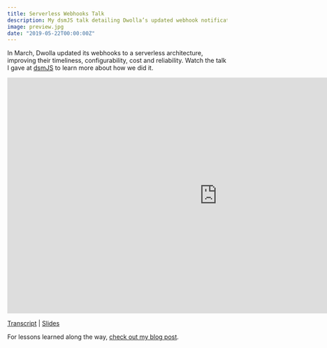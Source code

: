 ```yaml
---
title: Serverless Webhooks Talk
description: My dsmJS talk detailing Dwolla’s updated webhook notifications architecture.
image: preview.jpg
date: "2019-05-22T00:00:00Z"
---
```


In March, Dwolla updated its webhooks to a serverless architecture, improving their timeliness, configurability, cost and reliability. Watch the talk I gave at [dsmJS](https://twitter.com/desmoinesjs) to learn more about how we did it.

<iframe width="960" height="540" src="https://www.youtube.com/embed/zpPV8lUxPpE" frameborder="0" allow="accelerometer; autoplay; encrypted-media; gyroscope; picture-in-picture" allowfullscreen title="Sending Millions of Serverless Webhooks"></iframe>

[Transcript](https://www.dwolla.com/resources/serverless-webhooks-presentation/) | [Slides](https://gitpitch.com/dwolla/webhook-handler#/)

For lessons learned along the way, [check out my blog post](../lessons-learned-from-sending-millions-of-serverless-webhooks).
